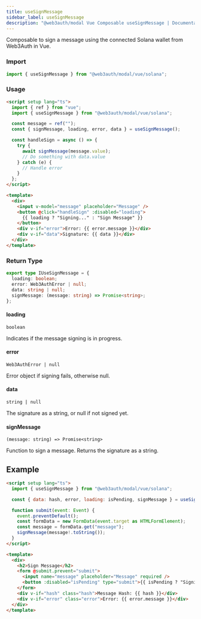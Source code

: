 ```yaml
---
title: useSignMessage
sidebar_label: useSignMessage
description: "@web3auth/modal Vue Composable useSignMessage | Documentation - Web3Auth"
---
```


Composable to sign a message using the connected Solana wallet from Web3Auth in Vue.

### Import

```ts
import { useSignMessage } from "@web3auth/modal/vue/solana";
```

### Usage

```html
<script setup lang="ts">
  import { ref } from "vue";
  import { useSignMessage } from "@web3auth/modal/vue/solana";

  const message = ref("");
  const { signMessage, loading, error, data } = useSignMessage();

  const handleSign = async () => {
    try {
      await signMessage(message.value);
      // Do something with data.value
    } catch (e) {
      // Handle error
    }
  };
</script>

<template>
  <div>
    <input v-model="message" placeholder="Message" />
    <button @click="handleSign" :disabled="loading">
      {{ loading ? "Signing..." : "Sign Message" }}
    </button>
    <div v-if="error">Error: {{ error.message }}</div>
    <div v-if="data">Signature: {{ data }}</div>
  </div>
</template>
```

### Return Type

```ts
export type IUseSignMessage = {
  loading: boolean;
  error: Web3AuthError | null;
  data: string | null;
  signMessage: (message: string) => Promise<string>;
};
```

#### loading

`boolean`

Indicates if the message signing is in progress.

#### error

`Web3AuthError | null`

Error object if signing fails, otherwise null.

#### data

`string | null`

The signature as a string, or null if not signed yet.

#### signMessage

`(message: string) => Promise<string>`

Function to sign a message. Returns the signature as a string.

## Example

```html title="SignMessage.vue"
<script setup lang="ts">
  import { useSignMessage } from "@web3auth/modal/vue/solana";

  const { data: hash, error, loading: isPending, signMessage } = useSignMessage();

  function submit(event: Event) {
    event.preventDefault();
    const formData = new FormData(event.target as HTMLFormElement);
    const message = formData.get("message");
    signMessage(message!.toString());
  }
</script>

<template>
  <div>
    <h2>Sign Message</h2>
    <form @submit.prevent="submit">
      <input name="message" placeholder="Message" required />
      <button :disabled="isPending" type="submit">{{ isPending ? "Signing..." : "Sign" }}</button>
    </form>
    <div v-if="hash" class="hash">Message Hash: {{ hash }}</div>
    <div v-if="error" class="error">Error: {{ error.message }}</div>
  </div>
</template>
```
